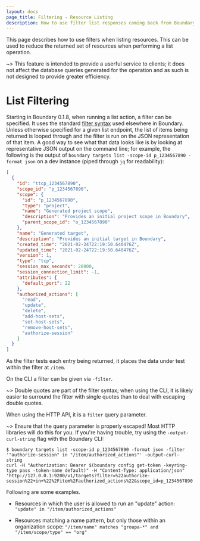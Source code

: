 ```yaml
---
layout: docs
page_title: Filtering - Resource Listing
description: How to use filter list responses coming back from Boundary.
---
```


This page describes how to use filters when listing resources. This can be used
to reduce the returned set of resources when performing a list operation.

~> This feature is intended to provide a userful service to clients; it does not
affect the database queries generated for the operation and as such is not
designed to provide greater efficiency.

# List Filtering

Starting in Boundary 0.1.8, when running a list action, a filter can be
specified. It uses the standard [filter syntax](/docs/concepts/filtering) used
elsewhere in Boundary. Unless otherwise specified for a given list endpoint, the
list of items being returned is looped through and the filter is run on the JSON
representation of that item. A good way to see what that data looks like is by
looking at representative JSON output on the command line; for example, the
following is the output of `boundary targets list -scope-id p_1234567890 -format json` on a dev instance (piped through `jq` for readability):

```json
[
  {
    "id": "ttcp_1234567890",
    "scope_id": "p_1234567890",
    "scope": {
      "id": "p_1234567890",
      "type": "project",
      "name": "Generated project scope",
      "description": "Provides an initial project scope in Boundary",
      "parent_scope_id": "o_1234567890"
    },
    "name": "Generated target",
    "description": "Provides an initial target in Boundary",
    "created_time": "2021-02-24T22:19:50.640476Z",
    "updated_time": "2021-02-24T22:19:50.640476Z",
    "version": 1,
    "type": "tcp",
    "session_max_seconds": 28800,
    "session_connection_limit": -1,
    "attributes": {
      "default_port": 22
    },
    "authorized_actions": [
      "read",
      "update",
      "delete",
      "add-host-sets",
      "set-host-sets",
      "remove-host-sets",
      "authorize-session"
    ]
  }
]
```

As the filter tests each entry being returned, it places the data under test
within the filter at `/item`.

On the CLI a filter can be given via `-filter`.

~> Double quotes are part of the filter syntax; when using the CLI, it is likely
easier to surround the filter with single quotes than to deal with escaping
double quotes.

When using the HTTP API, it is a `filter` query parameter.

~> Ensure that the query parameter is properly escaped! Most HTTP libraries will
do this for you. If you're having trouble, try using the `-output-curl-string`
flag with the Boundary CLI:

```
$ boundary targets list -scope-id p_1234567890 -format json -filter '"authorize-session" in "/item/authorized_actions"' -output-curl-string
curl -H "Authorization: Bearer $(boundary config get-token -keyring-type pass -token-name default)" -H "Content-Type: application/json" 'http://127.0.0.1:9200/v1/targets?filter=%22authorize-session%22+in+%22%2Fitem%2Fauthorized_actions%22&scope_id=p_1234567890'
```

Following are some examples.

- Resources in which the user is allowed to run an "update" action:
  `"update" in "/item/authorized_actions"`

- Resources matching a name pattern, but only those within an organization
  scope: `"/item/name" matches "groupa-*" and "/item/scope/type" == "org"`
